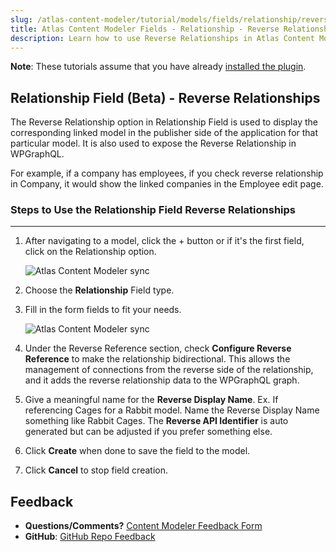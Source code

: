 ```yaml
---
slug: /atlas-content-modeler/tutorial/models/fields/relationship/reverse_relationships
title: Atlas Content Modeler Fields - Relationship - Reverse Relationships
description: Learn how to use Reverse Relationships in Atlas Content Modeler.
---
```


**Note**: These tutorials assume that you have already [installed the plugin](../../../../introduction.mdx).

## Relationship Field (Beta) - Reverse Relationships

The Reverse Relationship option in Relationship Field is used to display the corresponding linked model in the publisher side of the application for that particular model. It is also used to expose the Reverse Relationship in WPGraphQL.

For example, if a company has employees, if you check reverse relationship in Company, it would show the linked companies in the Employee edit page.

### Steps to Use the Relationship Field Reverse Relationships

---

1. After navigating to a model, click the + button or if it's the first field, click on the Relationship option.

   ![Atlas Content Modeler sync](../../../../images/field_options.png)

1. Choose the **Relationship** Field type.

1. Fill in the form fields to fit your needs.

   ![Atlas Content Modeler sync](../../../../images/relationships_cardinality.png)

1. Under the Reverse Reference section, check **Configure Reverse Reference** to make the relationship bidirectional. This allows the management of connections from the reverse side of the relationship, and it adds the reverse relationship data to the WPGraphQL graph.

1. Give a meaningful name for the **Reverse Display Name**. Ex. If referencing Cages for a Rabbit model. Name the Reverse Display Name something like Rabbit Cages. The **Reverse API Identifier** is auto generated but can be adjusted if you prefer something else.

1. Click **Create** when done to save the field to the model.

1. Click **Cancel** to stop field creation.

## Feedback

- **Questions/Comments?** [Content Modeler Feedback Form](https://docs.google.com/forms/d/e/1FAIpQLScc2VN-GRSJMz8zVgJLL6kiX3VeV2jkSDnmU1gnuNElEHCEVQ/viewform)
- **GitHub**: [GitHub Repo Feedback](https://github.com/wpengine/atlas-content-modeler/issues/new/choose)
